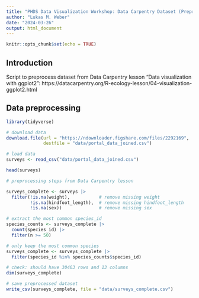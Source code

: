 ```yaml
---
title: "PHDS Data Visualization Workshop: Data Carpentry Dataset (Preprocessing)"
author: "Lukas M. Weber"
date: "2024-03-26"
output: html_document
---
```


```r
knitr::opts_chunk$set(echo = TRUE)
```


## Introduction

Script to preprocess dataset from Data Carpentry lesson "Data visualization with ggplot2": https://datacarpentry.org/R-ecology-lesson/04-visualization-ggplot2.html


## Data preprocessing

```r
library(tidyverse)
```

```r
# download data
download.file(url = "https://ndownloader.figshare.com/files/2292169", 
              destfile = "data/portal_data_joined.csv")
```

```r
# load data
surveys <- read_csv("data/portal_data_joined.csv")
```

```r
head(surveys)
```

```r
# preprocessing steps from Data Carpentry lesson

surveys_complete <- surveys |> 
  filter(!is.na(weight),           # remove missing weight
         !is.na(hindfoot_length),  # remove missing hindfoot_length
         !is.na(sex))              # remove missing sex

# extract the most common species_id
species_counts <- surveys_complete |> 
  count(species_id) |> 
  filter(n >= 50)

# only keep the most common species
surveys_complete <- surveys_complete |> 
  filter(species_id %in% species_counts$species_id)

# check: should have 30463 rows and 13 columns
dim(surveys_complete)
```

```r
# save preprocessed dataset
write_csv(surveys_complete, file = "data/surveys_complete.csv")
```
